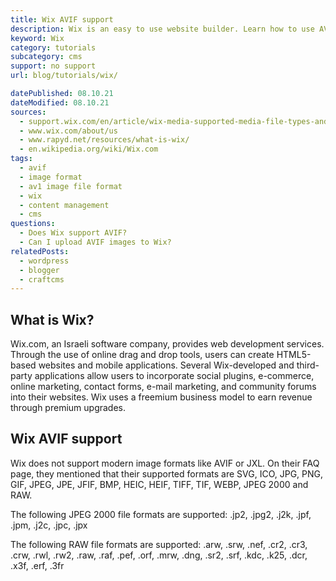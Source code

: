 ```yaml
---
title: Wix AVIF support
description: Wix is an easy to use website builder. Learn how to use AVIF images within Wix.
keyword: Wix
category: tutorials
subcategory: cms
support: no support
url: blog/tutorials/wix/

datePublished: 08.10.21
dateModified: 08.10.21
sources:
  - support.wix.com/en/article/wix-media-supported-media-file-types-and-file-sizes
  - www.wix.com/about/us
  - www.rapyd.net/resources/what-is-wix/
  - en.wikipedia.org/wiki/Wix.com
tags:
  - avif
  - image format
  - av1 image file format
  - wix
  - content management
  - cms
questions:
  - Does Wix support AVIF?
  - Can I upload AVIF images to Wix?
relatedPosts:
  - wordpress
  - blogger
  - craftcms
---
```


## What is Wix?

Wix.com, an Israeli software company, provides web development services. Through the use of online drag and drop tools, users can create HTML5-based websites and mobile applications. Several Wix-developed and third-party applications allow users to incorporate social plugins, e-commerce, online marketing, contact forms, e-mail marketing, and community forums into their websites. Wix uses a freemium business model to earn revenue through premium upgrades.

## Wix AVIF support

Wix does not support modern image formats like AVIF or JXL. On their FAQ page, they mentioned that their supported formats are SVG, ICO, JPG, PNG, GIF, JPEG, JPE, JFIF, BMP, HEIC, HEIF, TIFF, TIF, WEBP, JPEG 2000 and RAW.

The following JPEG 2000 file formats are supported: .jp2, .jpg2, .j2k, .jpf, .jpm, .j2c, .jpc, .jpx

The following RAW file formats are supported: .arw, .srw, .nef, .cr2, .cr3, .crw, .rwl, .rw2, .raw, .raf, .pef, .orf, .mrw, .dng, .sr2, .srf, .kdc, .k25, .dcr, .x3f, .erf, .3fr

